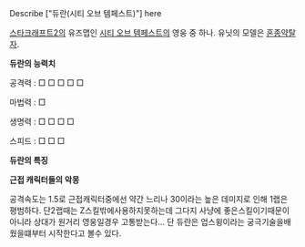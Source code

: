 Describe ["듀란(시티 오브 템페스트)"] here

[[스타크래프트2]]의 유즈맵인 [[시티 오브 템페스트]]의 영웅 중 하나. 유닛의 모델은 [[혼종약탈자]].


'''듀란의 능력치'''


공격력 : □ □ □ □ □

마법력 : □

생명력 : □ □ □ □

스피드 : □ □ □ 


'''듀란의 특징'''



''' 근접 캐릭터들의 악몽'''


공격속도는 1.5로 근접캐릭터중에선 약간 느리나 30이라는 높은 데미지로 인해 1랩은 평범하다.
단2랩때는 Z스킬밖에사용하지못하는데 그다지 사냥에 좋은스킬이기때문이 아니라 상대가 원거리 영웅일경우 고통받는다...
단 듀란은 업스윙이라는 궁극기술을배웠을떄부터 시작한다고 볼수 있다.
